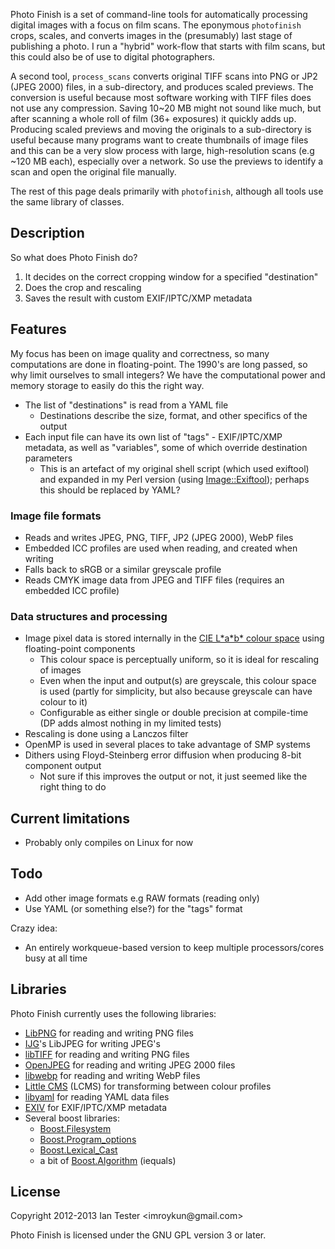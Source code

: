 Photo Finish is a set of command-line tools for automatically processing digital images with a focus on film scans. The eponymous <tt>photofinish</tt> crops, scales, and converts images in the (presumably) last stage of publishing a photo. I run a "hybrid" work-flow that starts with film scans, but this could also be of use to digital photographers.

A second tool, <tt>process_scans</tt> converts original TIFF scans into PNG or JP2 (JPEG 2000) files, in a sub-directory, and produces scaled previews. The conversion is useful because most software working with TIFF files does not use any compression. Saving 10~20&nbsp;MB might not sound like much, but after scanning a whole roll of film (36+ exposures) it quickly adds up. Producing scaled previews and moving the originals to a sub-directory is useful because many programs want to create thumbnails of image files and this can be a very slow process with large, high-resolution scans (e.g ~120&nbsp;MB each), especially over a network. So use the previews to identify a scan and open the original file manually.

The rest of this page deals primarily with <tt>photofinish</tt>, although all tools use the same library of classes.

== Description ==

So what does Photo Finish do?

# It decides on the correct cropping window for a specified "destination"
# Does the crop and rescaling
# Saves the result with custom EXIF/IPTC/XMP metadata


== Features ==

My focus has been on image quality and correctness, so many computations are done in floating-point. The 1990's are long passed, so why limit ourselves to small integers? We have the computational power and memory storage to easily do this the right way.


* The list of "destinations" is read from a YAML file
** Destinations describe the size, format, and other specifics of the output
* Each input file can have its own list of "tags" - EXIF/IPTC/XMP metadata, as well as "variables", some of which override destination parameters
** This is an artefact of my original shell script (which used exiftool) and expanded in my Perl version (using [http://www.sno.phy.queensu.ca/~phil/exiftool/ Image::Exiftool]); perhaps this should be replaced by YAML?


=== Image file formats ===

* Reads and writes JPEG, PNG, TIFF, JP2 (JPEG 2000), WebP files
* Embedded ICC profiles are used when reading, and created when writing
* Falls back to sRGB or a similar greyscale profile
* Reads CMYK image data from JPEG and TIFF files (requires an embedded ICC profile)


=== Data structures and processing ===

* Image pixel data is stored internally in the [http://en.wikipedia.org/wiki/Lab_color_space CIE L*a*b* colour space] using floating-point components
** This colour space is perceptually uniform, so it is ideal for rescaling of images
** Even when the input and output(s) are greyscale, this colour space is used (partly for simplicity, but also because greyscale can have colour to it)
** Configurable as either single or double precision at compile-time (DP adds almost nothing in my limited tests)
* Rescaling is done using a Lanczos filter
* OpenMP is used in several places to take advantage of SMP systems
* Dithers using Floyd-Steinberg error diffusion when producing 8-bit component output
** Not sure if this improves the output or not, it just seemed like the right thing to do


== Current limitations ==

* Probably only compiles on Linux for now


== Todo ==

* Add other image formats e.g RAW formats (reading only)
* Use YAML (or something else?) for the "tags" format

Crazy idea:
* An entirely workqueue-based version to keep multiple processors/cores busy at all time


== Libraries ==

Photo Finish currently uses the following libraries:
* [http://www.libpng.org/ LibPNG] for reading and writing PNG files
* [http://www.ijg.org/ IJG]'s LibJPEG for writing JPEG's
* [http://www.remotesensing.org/libtiff/ libTIFF] for reading and writing PNG files
* [http://www.openjpeg.org/ OpenJPEG] for reading and writing JPEG 2000 files
* [https://developers.google.com/speed/webp/docs/api libwebp] for reading and writing WebP files
* [http://www.littlecms.com/ Little CMS] (LCMS) for transforming between colour profiles
* [http://code.google.com/p/yaml-cpp/ libyaml] for reading YAML data files
* [http://www.exiv2.org/ EXIV] for EXIF/IPTC/XMP metadata
* Several boost libraries:
** [http://www.boost.org/doc/libs/1_50_0/libs/filesystem/doc/ Boost.Filesystem]
** [http://www.boost.org/doc/libs/1_50_0/doc/html/program_options.html Boost.Program_options]
** [http://www.boost.org/doc/libs/1_50_0/doc/html/boost_lexical_cast.html Boost.Lexical_Cast]
** a bit of [http://www.boost.org/doc/libs/1_50_0/libs/algorithm/doc/html/index.html Boost.Algorithm] (iequals)


== License ==

Copyright 2012-2013 Ian Tester &lt;imroykun&#x40;gmail.com&gt;

Photo Finish is licensed under the GNU GPL version 3 or later.
